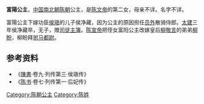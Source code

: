 {{東亞女性歷史人物
| 名稱=富阳公主
| 身份=[[陈朝|陈朝]]公主
| 畫像=
| 說明=
| 姓=陈
| 名=
| 封爵=[[公主|公主]]
| 位號=
| 封號=富阳公主
| 出生年=
| 逝世年=
| 諡號=
| 墳墓=
| 父親=[[陈文帝|陈文帝]]
| 夫=[[侯净藏|侯净藏]]、[[柳盼|柳盼]]
| 夫之父=侯瑱、柳偃
| 夫之母=[[萧玉姈|萧玉姈]]
|}}
'''富陽公主'''，[[中国|中国]][[南北朝|南北朝]][[陈朝|陈朝]]公主，是[[陈文帝|陈文帝]]的第二女，母亲不详。名字不详。

富陽公主下嫁功臣[[侯瑱|侯瑱]]的儿子侯净藏，因为公主的原因担任[[员外|员外]]散骑侍郎。[[太建|太建]]三年侯净藏卒，无子，赠[[司徒|司徒]][[主簿|主簿]]。[[陈宣帝|陈宣帝]]把侄女富阳公主改嫁皇后[[柳敬言|柳敬言]]的弟弟[[柳盼|柳盼]]，柳盼拜[[驸马都尉|驸马都尉]]。
  
== 参考资料 ==
*《[[陳書|陳書]]·卷九·列传第三·侯瑱传》
*《[[陈书|陈书]]·卷七·列传第一·后妃传》

[[Category:陈朝公主|Category:陈朝公主]]
[[Category:陈姓|Category:陈姓]]